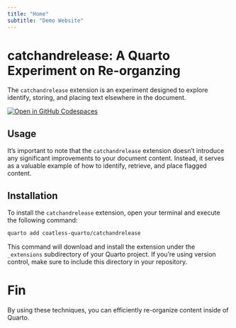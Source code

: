 ```yaml
---
title: "Home"
subtitle: "Demo Website"
---
```


# catchandrelease: A Quarto Experiment on Re-organzing

The `catchandrelease` extension is an experiment designed to explore identify, storing, and placing text elsewhere in the document.

[![Open in GitHub Codespaces](https://github.com/codespaces/badge.svg)](https://codespaces.new/coatless-quarto/catchandrelease)

## Usage

It's important to note that the `catchandrelease` extension doesn't introduce any significant improvements to your document content. Instead, it serves as a valuable example of how to identify, retrieve, and place flagged content.

## Installation

To install the `catchandrelease` extension, open your terminal and execute the following command:

```bash
quarto add coatless-quarto/catchandrelease
```

This command will download and install the extension under the `_extensions` subdirectory of your Quarto project. If you're using version control, make sure to include this directory in your repository.


# Fin

By using these techniques, you can efficiently re-organize content inside of Quarto.
